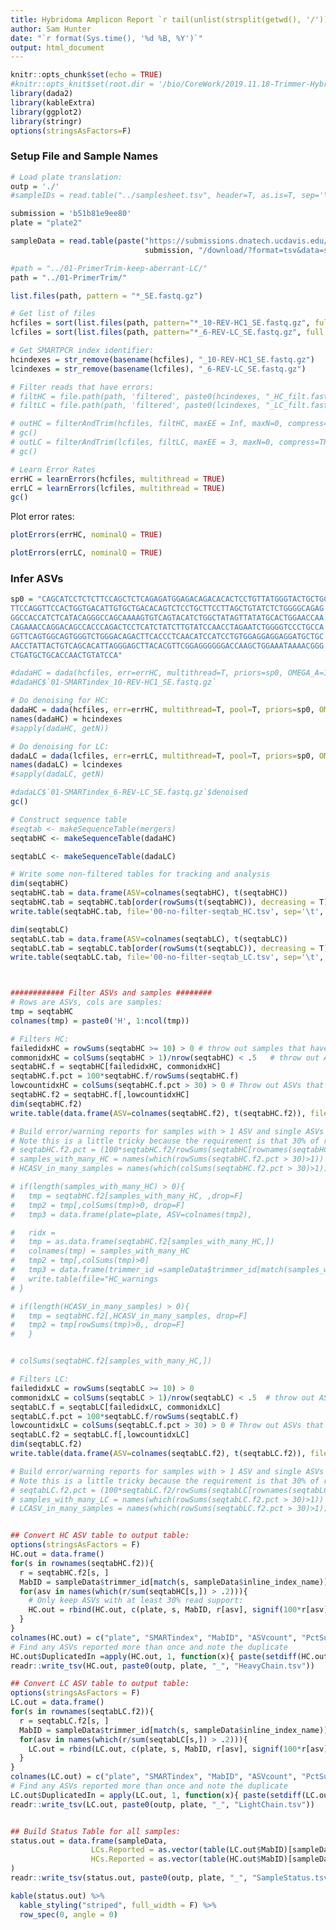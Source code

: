 ```yaml
---
title: Hybridoma Amplicon Report `r tail(unlist(strsplit(getwd(), '/')), 2)[1]`
author: Sam Hunter
date: "`r format(Sys.time(), '%d %B, %Y')`"
output: html_document
---
```


```r
knitr::opts_chunk$set(echo = TRUE)
#knitr::opts_knit$set(root.dir = '/bio/CoreWork/2019.11.18-Trimmer-Hybridoma-Seq/2020-02-07-run-rerun_of_27-samples-SMARTPCR')
library(dada2)
library(kableExtra)
library(ggplot2)
library(stringr)
options(stringsAsFactors=F)
```

### Setup File and Sample Names

```r
# Load plate translation:
outp = './'
#sampleIDs = read.table("../samplesheet.tsv", header=T, as.is=T, sep='\t')

submission = 'b51b81e9ee80'
plate = "plate2"

sampleData = read.table(paste("https://submissions.dnatech.ucdavis.edu/server/api/submissions/", 
                              submission, "/download/?format=tsv&data=samples", sep=''), sep='\t', header=T, as.is=T)

#path = "../01-PrimerTrim-keep-aberrant-LC/"
path = "../01-PrimerTrim/"

list.files(path, pattern = "*_SE.fastq.gz")

# Get list of files
hcfiles = sort(list.files(path, pattern="*_10-REV-HC1_SE.fastq.gz", full.names=T))
lcfiles = sort(list.files(path, pattern="*_6-REV-LC_SE.fastq.gz", full.names=T))

# Get SMARTPCR index identifier:
hcindexes = str_remove(basename(hcfiles), "_10-REV-HC1_SE.fastq.gz")
lcindexes = str_remove(basename(lcfiles), "_6-REV-LC_SE.fastq.gz")

# Filter reads that have errors:
# filtHC = file.path(path, 'filtered', paste0(hcindexes, "_HC_filt.fastq.gz"))
# filtLC = file.path(path, 'filtered', paste0(lcindexes, "_LC_filt.fastq.gz"))

# outHC = filterAndTrim(hcfiles, filtHC, maxEE = Inf, maxN=0, compress=TRUE, multithread=TRUE, truncQ=0)
# gc()
# outLC = filterAndTrim(lcfiles, filtLC, maxEE = 3, maxN=0, compress=TRUE, multithread=TRUE, truncQ=0)
# gc()

# Learn Error Rates
errHC = learnErrors(hcfiles, multithread = TRUE)
errLC = learnErrors(lcfiles, multithread = TRUE)
gc()

```

Plot error rates:

```r
plotErrors(errHC, nominalQ = TRUE)

```

```r
plotErrors(errLC, nominalQ = TRUE)

```


### Infer ASVs

```r

sp0 = "CAGCATCCTCTCTTCCAGCTCTCAGAGATGGAGACAGACACACTCCTGTTATGGGTACTGCTGCTCTGGG
TTCCAGGTTCCACTGGTGACATTGTGCTGACACAGTCTCCTGCTTCCTTAGCTGTATCTCTGGGGCAGAG
GGCCACCATCTCATACAGGGCCAGCAAAAGTGTCAGTACATCTGGCTATAGTTATATGCACTGGAACCAA
CAGAAACCAGGACAGCCACCCAGACTCCTCATCTATCTTGTATCCAACCTAGAATCTGGGGTCCCTGCCA
GGTTCAGTGGCAGTGGGTCTGGGACAGACTTCACCCTCAACATCCATCCTGTGGAGGAGGAGGATGCTGC
AACCTATTACTGTCAGCACATTAGGGAGCTTACACGTTCGGAGGGGGGACCAAGCTGGAAATAAAACGGG
CTGATGCTGCACCAACTGTATCCA"

#dadaHC = dada(hcfiles, err=errHC, multithread=T, priors=sp0, OMEGA_A=1e-50, OMEGA_C=1, pool=T)
#dadaHC$`01-SMARTindex_10-REV-HC1_SE.fastq.gz`

# Do denoising for HC:
dadaHC = dada(hcfiles, err=errHC, multithread=T, pool=T, priors=sp0, OMEGA_A=1e-60, OMEGA_C=0)
names(dadaHC) = hcindexes
#sapply(dadaHC, getN))

# Do denoising for LC:
dadaLC = dada(lcfiles, err=errLC, multithread=T, pool=T, priors=sp0, OMEGA_A=1e-60, OMEGA_C=0)
names(dadaLC) = lcindexes
#sapply(dadaLC, getN)

#dadaLC$`01-SMARTindex_6-REV-LC_SE.fastq.gz`$denoised
gc()

# Construct sequence table
#seqtab <- makeSequenceTable(mergers)
seqtabHC <- makeSequenceTable(dadaHC)

seqtabLC <- makeSequenceTable(dadaLC)

# Write some non-filtered tables for tracking and analysis
dim(seqtabHC)
seqtabHC.tab = data.frame(ASV=colnames(seqtabHC), t(seqtabHC))
seqtabHC.tab = seqtabHC.tab[order(rowSums(t(seqtabHC)), decreasing = T), ]
write.table(seqtabHC.tab, file='00-no-filter-seqtab_HC.tsv', sep='\t', row.names=F)

dim(seqtabLC)
seqtabLC.tab = data.frame(ASV=colnames(seqtabLC), t(seqtabLC))
seqtabLC.tab = seqtabLC.tab[order(rowSums(t(seqtabLC)), decreasing = T), ]
write.table(seqtabLC.tab, file='00-no-filter-seqtab_LC.tsv', sep='\t', row.names=F)



############ Filter ASVs and samples ######## 
# Rows are ASVs, cols are samples:
tmp = seqtabHC
colnames(tmp) = paste0('H', 1:ncol(tmp))

# Filters HC:
failedidxHC = rowSums(seqtabHC >= 10) > 0 # throw out samples that have no ASV with at least 10 reads of support 
commonidxHC = colSums(seqtabHC > 1)/nrow(seqtabHC) < .5   # throw out ASVs that show up in > 50% of samples 
seqtabHC.f = seqtabHC[failedidxHC, commonidxHC]
seqtabHC.f.pct = 100*seqtabHC.f/rowSums(seqtabHC.f)
lowcountidxHC = colSums(seqtabHC.f.pct > 30) > 0 # Throw out ASVs that do not get support from at least 30% of reads
seqtabHC.f2 = seqtabHC.f[,lowcountidxHC]
dim(seqtabHC.f2)
write.table(data.frame(ASV=colnames(seqtabHC.f2), t(seqtabHC.f2)), file='01-filtered-seqtab_HC.tsv', sep='\t', row.names = F)

# Build error/warning reports for samples with > 1 ASV and single ASVs reported for more than one sample:
# Note this is a little tricky because the requirement is that 30% of reads for the sample, pre-filtering, need to support the ASV:
# seqtabHC.f2.pct = (100*seqtabHC.f2/rowSums(seqtabHC[rownames(seqtabHC.f2),]))
# samples_with_many_HC = names(which(rowSums(seqtabHC.f2.pct > 30)>1))
# HCASV_in_many_samples = names(which(colSums(seqtabHC.f2.pct > 30)>1))

# if(length(samples_with_many_HC) > 0){
#   tmp = seqtabHC.f2[samples_with_many_HC, ,drop=F]
#   tmp2 = tmp[,colSums(tmp)>0, drop=F]
#   tmp3 = data.frame(plate=plate, ASV=colnames(tmp2), 

#   ridx = 
#   tmp = as.data.frame(seqtabHC.f2[samples_with_many_HC,])
#   colnames(tmp) = samples_with_many_HC
#   tmp2 = tmp[,colSums(tmp)>0]
#   tmp3 = data.frame(trimmer_id =sampleData$trimmer_id[match(samples_with_many_HC, sampleData$inline_index_name)
#   write.table(file="HC_warnings
# }

# if(length(HCASV_in_many_samples) > 0){
#   tmp = seqtabHC.f2[,HCASV_in_many_samples, drop=F]
#   tmp2 = tmp[rowSums(tmp)>0,, drop=F]
#   }


# colSums(seqtabHC.f2[samples_with_many_HC,])

# Filters LC:
failedidxLC = rowSums(seqtabLC >= 10) > 0
commonidxLC = colSums(seqtabLC > 1)/nrow(seqtabLC) < .5  # throw out ASVs that show up in >2 samples
seqtabLC.f = seqtabLC[failedidxLC, commonidxLC]
seqtabLC.f.pct = 100*seqtabLC.f/rowSums(seqtabLC.f)
lowcountidxLC = colSums(seqtabLC.f.pct > 30) > 0 # Throw out ASVs that do not get support from at least 30% of reads
seqtabLC.f2 = seqtabLC.f[,lowcountidxLC]
dim(seqtabLC.f2)
write.table(data.frame(ASV=colnames(seqtabLC.f2), t(seqtabLC.f2)), file='01-filtered-seqtab_LC.tsv', sep='\t', row.names=F)

# Build error/warning reports for samples with > 1 ASV and single ASVs reported for more than one sample:
# Note this is a little tricky because the requirement is that 30% of reads for the sample, pre-filtering, need to support the ASV:
# seqtabLC.f2.pct = (100*seqtabLC.f2/rowSums(seqtabLC[rownames(seqtabLC.f2),]))
# samples_with_many_LC = names(which(rowSums(seqtabLC.f2.pct > 30)>1))
# LCASV_in_many_samples = names(which(rowSums(seqtabLC.f2.pct > 30)>1))


## Convert HC ASV table to output table:
options(stringsAsFactors = F)
HC.out = data.frame()
for(s in rownames(seqtabHC.f2)){
  r = seqtabHC.f2[s, ]
  MabID = sampleData$trimmer_id[match(s, sampleData$inline_index_name)]
  for(asv in names(which(r/sum(seqtabHC[s,]) > .2))){ 
    # Only keep ASVs with at least 30% read support:
    HC.out = rbind(HC.out, c(plate, s, MabID, r[asv], signif(100*r[asv]/sum(seqtabHC[s,]), 3), asv))
  }
}
colnames(HC.out) = c("plate", "SMARTindex", "MabID", "ASVcount", "PctSupport", "HeavyChain")
# Find any ASVs reported more than once and note the duplicate
HC.out$DuplicatedIn =apply(HC.out, 1, function(x){ paste(setdiff(HC.out$MabID[HC.out$HeavyChain %in% x['HeavyChain']], x['MabID']), collapse=', ')})
readr::write_tsv(HC.out, paste0(outp, plate, "_", "HeavyChain.tsv"))

## Convert LC ASV table to output table:
options(stringsAsFactors = F)
LC.out = data.frame()
for(s in rownames(seqtabLC.f2)){
  r = seqtabLC.f2[s, ]  
  MabID = sampleData$trimmer_id[match(s, sampleData$inline_index_name)]
  for(asv in names(which(r/sum(seqtabLC[s,]) > .2))){
    LC.out = rbind(LC.out, c(plate, s, MabID, r[asv], signif(100*r[asv]/sum(seqtabLC[s,]), 3), asv))
  }
}
colnames(LC.out) = c("plate", "SMARTindex", "MabID", "ASVcount", "PctSupport", "LightChain")
# Find any ASVs reported more than once and note the duplicate
LC.out$DuplicatedIn = apply(LC.out, 1, function(x){ paste(setdiff(LC.out$MabID[LC.out$HeavyChain %in% x['LightChain']], x['MabID']), collapse=', ')})
readr::write_tsv(LC.out, paste0(outp, plate, "_", "LightChain.tsv"))


## Build Status Table for all samples:
status.out = data.frame(sampleData,
                  LCs.Reported = as.vector(table(LC.out$MabID)[sampleData$trimmer_id]),
                  HCs.Reported = as.vector(table(HC.out$MabID)[sampleData$trimmer_id])
)
readr::write_tsv(status.out, paste0(outp, plate, "_", "SampleStatus.tsv"))

kable(status.out) %>%
  kable_styling("striped", full_width = F) %>%
  row_spec(0, angle = 0)

```


